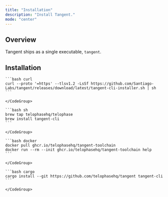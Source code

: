 ```yaml
---
title: "Installation"
description: "Install Tangent."
mode: "center"
---
```


## Overview

Tangent ships as a single executable, `tangent`.

## Installation

<Tabs>
  <Tab title="macOS & Linux">
    <CodeGroup>

    ```bash curl
    curl --proto '=https' --tlsv1.2 -LsSf https://github.com/Santiago-Labs/tangent/releases/download/latest/tangent-cli-installer.sh | sh
    ```

    </CodeGroup>
  </Tab>
  <Tab title="Homebrew">
    <CodeGroup>

    ```bash sh
    brew tap telophasehq/telophase
    brew install tangent-cli
    ```

    </CodeGroup>
  </Tab>
  <Tab title="Docker">
    <CodeGroup>

    ```bash docker
    docker pull ghcr.io/telophasehq/tangent-toolchain
    docker run --rm --init ghcr.io/telophasehq/tangent-toolchain help
    ```

    </CodeGroup>
  </Tab>
  <Tab title="Cargo">
    <CodeGroup>

    ```bash cargo
    cargo install --git https://github.com/telophasehq/tangent tangent-cli
    ```

    </CodeGroup>
  </Tab>
</Tabs>